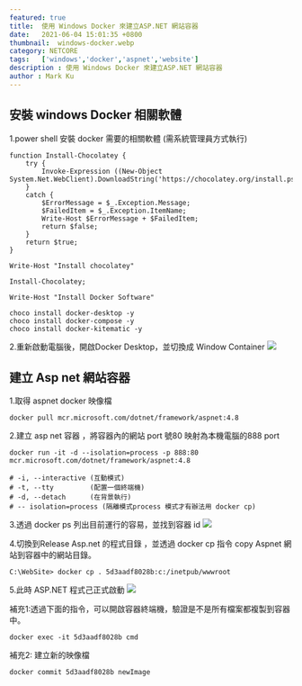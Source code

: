 ```yaml
---
featured: true
title:  使用 Windows Docker 來建立ASP.NET 網站容器
date:   2021-06-04 15:01:35 +0800
thumbnail:  windows-docker.webp
category: NETCORE
tags:   ['windows','docker','aspnet','website']
description : 使用 Windows Docker 來建立ASP.NET 網站容器
author : Mark Ku
---
```

## 安裝 windows Docker 相關軟體
1.power shell 安裝 docker 需要的相關軟體 (需系統管理員方式執行)

```
function Install-Chocolatey {
    try {
        Invoke-Expression ((New-Object System.Net.WebClient).DownloadString('https://chocolatey.org/install.ps1'));
    }
    catch {
        $ErrorMessage = $_.Exception.Message;
        $FailedItem = $_.Exception.ItemName;
        Write-Host $ErrorMessage + $FailedItem;
        return $false;
    }
    return $true;
}

Write-Host "Install chocolatey"

Install-Chocolatey;

Write-Host "Install Docker Software"

choco install docker-desktop -y
choco install docker-compose -y
choco install docker-kitematic -y

```
2.重新啟動電腦後，開啟Docker Desktop，並切換成 Window Container
![](https://i.imgur.com/OqrKs3i.webp)
 
## 建立 Asp net 網站容器
1.取得 aspnet docker 映像檔

```
docker pull mcr.microsoft.com/dotnet/framework/aspnet:4.8
```
2.建立 asp net 容器 ，將容器內的網站 port 號80 映射為本機電腦的888 port

```
docker run -it -d --isolation=process -p 888:80   mcr.microsoft.com/dotnet/framework/aspnet:4.8

# -i, --interactive (互動模式)
# -t, --tty         (配置一個終端機)
# -d, --detach      (在背景執行)
# -- isolation=process (隔離模式process 模式才有辦法用 docker cp)
```
3.透過 docker ps 列出目前運行的容易，並找到容器 id
![](https://i.imgur.com/8a6kQ0A.webp)

4.切換到Release Asp.net 的程式目錄 ，並透過 docker cp 指令 copy Aspnet 網站到容器中的網站目錄。

```
C:\WebSite> docker cp . 5d3aadf8028b:c:/inetpub/wwwroot
```
5.此時 ASP.NET 程式己正式啟動 
![](https://i.imgur.com/eV7LoLt.webp)

補充1:透過下面的指令，可以開啟容器終端機，驗證是不是所有檔案都複製到容器中。

```
docker exec -it 5d3aadf8028b cmd
```
補充2: 建立新的映像檔
```
docker commit 5d3aadf8028b newImage
```